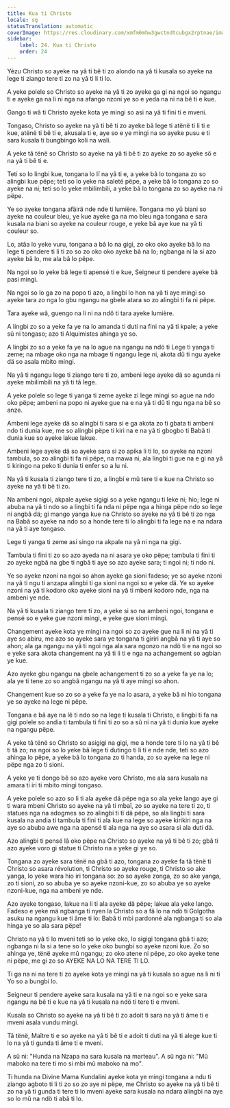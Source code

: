 ```yaml
---
title: Kua ti Christo
locale: sg
statusTranslation: automatic
coverImage: https://res.cloudinary.com/xmfm6mhw3gwctndtcubgx2rptnae/image/upload/v1741354419/small_cover_la_gran_rebelion_28716e29d2.webp
sidebar:
    label: 24. Kua ti Christo
    order: 24
---
```

Yézu Christo so ayeke na yâ ti bê ti zo alondo na yâ ti kusala so ayeke na lege ti ziango tere ti zo na yâ ti li ti lo.

A yeke polele so Christo so ayeke na yâ ti zo ayeke ga gi na ngoi so ngangu ti e ayeke ga na li ni nga na afango nzoni ye so e yeda na ni na bê ti e kue.

Gango ti wâ ti Christo ayeke kota ye mingi so asi na yâ ti fini ti e mveni.

Tongaso, Christo so ayeke na yâ ti bê ti zo ayeke bâ lege ti atënë ti li ti e kue, atënë ti bê ti e, akusala ti e, aye so e ye mingi na so ayeke pusu e ti sara kusala ti bungbingo koli na wali.

A yeke tâ tënë so Christo so ayeke na yâ ti bê ti zo ayeke zo so ayeke sö e na yâ ti bê ti e.

Teti so lo lingbi kue, tongana lo lï na yâ ti e, a yeke bâ lo tongana zo so alingbi kue pëpe; teti so lo yeke na saleté pëpe, a yeke bâ lo tongana zo so ayeke na ni; teti so lo yeke mbilimbili, a yeke bâ lo tongana zo so ayeke na ni pëpe.

Ye so ayeke tongana afäirä nde nde ti lumière. Tongana mo yü biani so ayeke na couleur bleu, ye kue ayeke ga na mo bleu nga tongana e sara kusala na biani so ayeke na couleur rouge, e yeke bâ aye kue na yâ ti couleur so.

Lo, atâa lo yeke vuru, tongana a bâ lo na gigi, zo oko oko ayeke bâ lo na lege ti pendere ti li ti zo so zo oko oko ayeke bâ na lo; ngbanga ni la si azo ayeke bâ lo, me ala bâ lo pëpe.

Na ngoi so lo yeke bâ lege ti apensé ti e kue, Seigneur ti pendere ayeke bâ pasi mingi.

Na ngoi so lo ga zo na popo ti azo, a lingbi lo hon na yâ ti aye mingi so ayeke tara zo nga lo gbu ngangu na gbele atara so zo alingbi ti fa ni pëpe.

Tara ayeke wâ, guengo na li ni na ndö ti tara ayeke lumière.

A lingbi zo so a yeke fa ye na lo amanda ti duti na fini na yâ ti kpale; a yeke sû ni tongaso; azo ti Alquimistes ahinga ye so.

A lingbi zo so a yeke fa ye na lo ague na ngangu na ndö ti Lege ti yanga ti zeme; na mbage oko nga na mbage ti ngangu lege ni, akota dû ti ngu ayeke dä so asala mbito mingi.

Na yâ ti ngangu lege ti ziango tere ti zo, ambeni lege ayeke dä so agunda ni ayeke mbilimbili na yâ ti tâ lege.

A yeke polele so lege ti yanga ti zeme ayeke zi lege mingi so ague na ndo oko pëpe; ambeni na popo ni ayeke gue na e na yâ ti dû ti ngu nga na bê so anze.

Ambeni lege ayeke dä so alingbi ti sara si e ga akota zo ti gbata ti ambeni ndo ti dunia kue, me so alingbi pëpe ti kiri na e na yâ ti gbogbo ti Babâ ti dunia kue so ayeke lakue lakue.

Ambeni lege ayeke dä so ayeke sara si zo apika li ti lo, so ayeke na nzoni tambula, so zo alingbi ti fa ni pëpe, na mawa ni, ala lingbi ti gue na e gi na yâ ti kiringo na peko ti dunia ti enfer so a lu ni.

Na yâ ti kusala ti ziango tere ti zo, a lingbi e mû tere ti e kue na Christo so ayeke na yâ ti bê ti zo.

Na ambeni ngoi, akpale ayeke sigigi so a yeke ngangu ti leke ni; hio; lege ni abuba na yâ ti ndo so a lingbi ti fa nda ni pëpe nga a hinga pëpe ndo so lege ni angbâ dä; gi mango yanga kue na Christo so ayeke na yâ ti bê ti zo nga na Babâ so ayeke na ndo so a honde tere ti lo alingbi ti fa lege na e na ndara na yâ ti aye tongaso.

Lege ti yanga ti zeme asi singo na akpale na yâ ni nga na gigi.

Tambula ti fini ti zo so azo ayeda na ni asara ye oko pëpe; tambula ti fini ti zo ayeke ngbâ na gbe ti ngbâ ti aye so azo ayeke sara; ti ngoi ni; ti ndo ni.

Ye so ayeke nzoni na ngoi so ahon ayeke ga sioni fadeso; ye so ayeke nzoni na yâ ti ngu ti anzapa alingbi ti ga sioni na ngoi so e yeke dä. Ye so ayeke nzoni na yâ ti kodoro oko ayeke sioni na yâ ti mbeni kodoro nde, nga na ambeni ye nde.

Na yâ ti kusala ti ziango tere ti zo, a yeke si so na ambeni ngoi, tongana e pensé so e yeke gue nzoni mingi, e yeke gue sioni mingi.

Changement ayeke kota ye mingi na ngoi so zo ayeke gue na li ni na yâ ti aye so abiru, me azo so ayeke sara ye tongana ti giriri angbâ na yâ ti aye so ahon; ala ga ngangu na yâ ti ngoi nga ala sara ngonzo na ndö ti e na ngoi so e yeke sara akota changement na yâ ti li ti e nga na achangement so agbian ye kue.

Azo ayeke gbu ngangu na gbele achangement ti zo so a yeke fa ye na lo; ala ye ti tene zo so angbâ ngangu na yâ ti aye mingi so ahon.

Changement kue so zo so a yeke fa ye na lo asara, a yeke bâ ni hio tongana ye so ayeke na lege ni pëpe.

Tongana e bâ aye na lê ti ndo so na lege ti kusala ti Christo, e lingbi ti fa na gigi polele so andia ti tambula ti fini ti zo so a sû ni na yâ ti dunia kue ayeke na ngangu pëpe.

A yeke tâ tënë so Christo so asigigi na gigi, me a honde tere ti lo na yâ ti bê ti tâ zo; na ngoi so lo yeke bâ lege ti dutingo ti li ti e nde nde, teti so azo ahinga lo pëpe, a yeke bâ lo tongana zo ti handa, zo so ayeke na lege ni pëpe nga zo ti sioni.

A yeke ye ti dongo bê so azo ayeke voro Christo, me ala sara kusala na amara ti iri ti mbito mingi tongaso.

A yeke polele so azo so li ti ala ayeke dä pëpe nga so ala yeke lango aye gi ti wara mbeni Christo so ayeke na yâ ti mbaï, zo so ayeke na tere ti zo, ti statues nga na adogmes so zo alingbi ti tï dä pëpe, so ala lingbi ti sara kusala na andia ti tambula ti fini ti ala kue na lege so ayeke kirikiri nga na aye so abuba awe nga na apensé ti ala nga na aye so asara si ala duti dä.

Azo alingbi ti pensé lâ oko pëpe na Christo so ayeke na yâ ti bê ti zo; gbâ ti azo ayeke voro gi statue ti Christo na a yeke gi ye so.

Tongana zo ayeke sara tënë na gbâ ti azo, tongana zo ayeke fa tâ tënë ti Christo so asara révolution, ti Christo so ayeke rouge, ti Christo so ake yanga, lo yeke wara hio iri tongana so: zo so ayeke zonga, zo so ake yanga, zo ti sioni, zo so abuba ye so ayeke nzoni-kue, zo so abuba ye so ayeke nzoni-kue, nga na ambeni ye nde.

Azo ayeke tongaso, lakue na li ti ala ayeke dä pëpe; lakue ala yeke lango. Fadeso e yeke mä ngbanga ti nyen la Christo so a fâ lo na ndö ti Golgotha asuku na ngangu kue ti âme ti lo: Babâ ti mbi pardonné ala ngbanga ti so ala hinga ye so ala sara pëpe!

Christo na yâ ti lo mveni teti so lo yeke oko, lo sigigi tongana gbâ ti azo; ngbanga ni la si a tene so lo yeke oko bungbi so ayeke nzoni kue. Zo so ahinga ye, tënë ayeke mû ngangu; zo oko atene ni pëpe, zo oko ayeke tene ni pëpe, me gi zo so AYEKE NA LO NA TERE TI LO.

Ti ga na ni na tere ti zo ayeke kota ye mingi na yâ ti kusala so ague na li ni ti Yo so a bungbi lo.

Seigneur ti pendere ayeke sara kusala na yâ ti e na ngoi so e yeke sara ngangu na bê ti e kue na yâ ti kusala na ndö ti tere ti e mveni.

Kusala so Christo so ayeke na yâ ti bê ti zo adoit ti sara na yâ ti âme ti e mveni asala vundu mingi.

Tâ tënë, Maître ti e so ayeke na yâ ti bê ti e adoit ti duti na yâ ti alege kue ti lo na yâ ti gunda ti âme ti e mveni.

A sû ni: "Hunda na Nzapa na sara kusala na marteau". A sû nga ni: "Mû maboko na tere ti mo si mbi mû maboko na mo".

Ti hunda na Divine Mama Kundalini ayeke kota ye mingi tongana a ndu ti ziango agboto ti li ti zo so zo aye ni pëpe, me Christo so ayeke na yâ ti bê ti zo na yâ ti gunda ti tere ti lo mveni ayeke sara kusala na ndara alingbi na aye so lo mû na ndö ti abâ ti lo.

